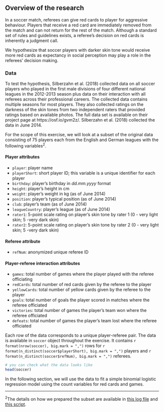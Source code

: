 
## Overview of the research

In a soccer match, referees can give red cards to player for aggressive behaviour. Players that receive a red card are immediately removed from the match and can not return for the rest of the match. Although a standard set of rules and guidelines exists, a referee's decision on red cards is inherently a judgment call. 

We hypothesize that soccer players with darker skin tone would receive more red cards as expectancy in social perception may play a role in the referees' decision making. 

### Data

To test the hypothesis, Silberzahn et al. (2018)  collected data on all soccer players who played in the first male divisions of four different national leagues in the 2012-2013 season plus data on their interaction with all referees across their professional careers. The collected data contains multiple seasons for most players. They also collected ratings on the darkness of the skin tones from two independent raters that provided ratings based on available photos. The full data set is available on their project page at https://osf.io/gvm2z/. Silberzahn et al. (2018) collected the data in June 2014. 

For the scope of this exercise, we will look at a subset of the original data consisting of 75 players each from the English and German leagues with the following variables<sup>2</sup>. 

#### Player attributes

+   `player`: player name
+   `playerShort`: short player ID; this variable is a unique identifier for each player
+   `birthday`: player's birthday in _dd.mm.yyyy_ format
+   `height`: player's height in cm
+   `weight`: player's weight in kg (as of June 2014)
+   `position`: player's typical position (as of June 2014)
+   `club`: player's team (as of June 2014)
+   `leagueCountry`: player's league (as of June 2014)
+   `rater1`: 5-point scale rating on player's skin tone by rater 1 (0 - very light skin; 5 -very dark skin)
+   `rater2`: 5-point scale rating on player's skin tone by rater 2 (0 - very light skin; 5 -very dark skin)

#### Referee attribute

+   `refNum`: anonymized unique referee ID 

#### Player-referee interaction attributes

+   `games`: total number of games where the player played with the referee officiating
+   `redCards`: total number of red cards given by the referee to the player
+   `yellowCards`: total number of yellow cards given by the referee to the player
+   `goals`: total number of goals the player scored in matches where the referee officiated
+   `victories`: total number of games the player's team won where the referee officiated
+   `defeats`: total number of games the player's team lost where the referee officiated

Each row of the data corresponds to a unique player-referee pair. The data is available in `soccer` object throughout the exercise. It contains `r format(nrow(soccer), big.mark = ",")` rows for `r format(n_distinct(soccer$playerShort), big.mark = ",")` players and `r format(n_distinct(soccer$refNum), big.mark = ",")` referees.

```r
# you can check what the data looks like
head(soccer)
```

In the following section, we will use the data to fit a simple binomial logistic regression model using the count variables for red cards and games.

```{=html}
<hr />
<footnote id="note2"><sup>2</sup>The details on how we prepared the subset are available in <a href="https://raw.githubusercontent.com/mjmoon/sta490-soccer/main/soccer.log" target="_blank">this log file</a> and <a href="https://raw.githubusercontent.com/mjmoon/sta490-soccer/main/prepdata.R" target="_blank">this script</a>.</footnote>
```